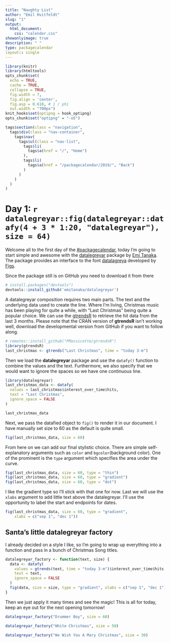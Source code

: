 ```yaml
---
title: "Naughty List"
author: "Emil Hvitfeldt"
slug: "1"
output: 
  html_document:
    css: "calendar.css"
showonlyimage: true
description: " "
type: packagecalendar
layout:: single
---
```


<html>
    <link rel="stylesheet" href="/css/calendar-post.css"/>
</html>

```r
library(knitr)
library(htmltools)
opts_chunk$set(
  echo = TRUE, 
  cache = TRUE,
  collapse = TRUE,
  fig.width = 7, 
  fig.align = 'center',
  fig.asp = 0.618, # 1 / phi
  out.width = "700px")
knit_hooks$set(optipng = hook_optipng)
opts_chunk$set("optipng" = "-o5")
```

```r
tags$section(class = "navigation",
  tags$div(class = "nav-container",
    tags$nav(
      tags$ul(class = "nav-list",
        tags$li(
          tags$a(href = "/", "Home")
        ),
        tags$li(
          tags$a(href = "/packagecalendar/2019/", "Back")
        )
      )
    )
  )
)
```

# Day 1: `r datalegreyar::fig(datalegreyar::datafy(4 + 3 * 1:20, "datalegreyar"), size = 64)`

Welcome all to the first day of the [#packagecalendar](https://twitter.com/hashtag/packagecalendar),
today I'm going to start simple and awesome with the [datalegreyar](https://github.com/emitanaka/datalegreyar) package by [Emi Tanaka](https://twitter.com/statsgen). 
The package provides an interface to the font [datalagreya](https://github.com/figs-lab/datalegreya) developed by [Figs](https://www.figs-lab.com/).

Since the package still is on GitHub you need to download it from there

```r
# install.packages("devtools")
devtools::install_github('emitanaka/datalegreyar')
```

A datalegreyar composition requires two main parts. 
The text and the underlying data used to create the line. 
Where I'm living, Christmas music has been playing for quite a while, 
with "Last Christmas" being quite a popular choice. 
We can use the [gtrendsR](https://github.com/PMassicotte/gtrendsR) to retrieve the hit data from the last 3 months.
Please note that the CRAN version of **gtrendsR** isn't working well, 
download the developmental version from GitHub if you want to follow along.

```r
# remotes::install_github("PMassicotte/gtrendsR")
library(gtrendsR)
last_christmas <- gtrends("Last Christmas", time = "today 3-m")
```

Then we load the **datalegreyar** package and use the `datafy()` function to combine the values and the text. 
Furthermore, we also specify that we would want to ignore the spaces so we have one continuous line.

```r
library(datalegreyar)
last_christmas_data <- datafy(
  values = last_christmas$interest_over_time$hits,
  text = "Last Christmas",
  ignore_space = FALSE
)

last_christmas_data
```

Next, we pass the datafied object to `fig()` to render it in our document. 
I have manually set size to 60 as the default is quite small.

```r
fig(last_christmas_data, size = 60)
```

From here on we can add our final stylistic choice. 
There are simple self-explanatory arguments such as `color` and `bgcolor`(background color).
One of the prominent is the `type` argument which specifies the area under the curve.

```r
fig(last_christmas_data, size = 60, type = "thin")
fig(last_christmas_data, size = 60, type = "gradient")
fig(last_christmas_data, size = 60, type = "dot")
```

I like the gradient type so I'll stick with that one for now.
Last we will use the `xlabs` argument to add little text above the datalegreyar.
I'll use the opportunity to label the start and endpoints for dates.

```r
fig(last_christmas_data, size = 60, type = "gradient", 
    xlabs = c("sep 1", "dec 1"))
```

## Santa's little datalegreyar factory

I already decided on a style I like, so I'm going to wrap up everything into a function and pass in a bunch of Christmas Song titles.

```r
datalegreyar_factory <- function(text, size) {
  data <- datafy(
    values = gtrends(text, time = "today 3-m")$interest_over_time$hits,
    text = text,
    ignore_space = FALSE
  )
  fig(data, size = size, type = "gradient", xlabs = c("sep 1", "dec 1"))
}
```

Then we just apply it many times and see the magic! 
This is all for today, keep an eye out for the next opening tomorrow!

```r
datalegreyar_factory("Drummer Boy", size = 60) 
```


```r
datalegreyar_factory("White Christmas", size = 50) 
```


```r
datalegreyar_factory("We Wish You A Mary Christmas", size = 30) 
```
